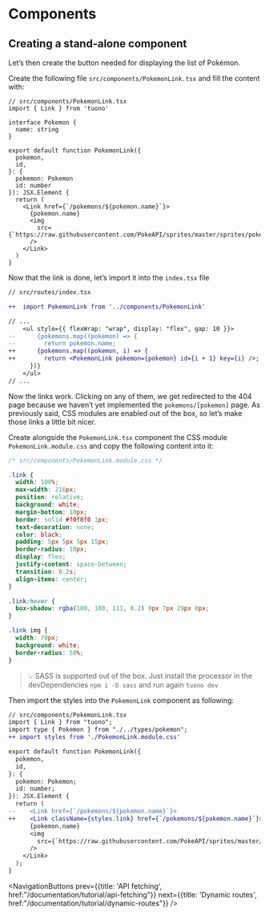 
<Head>
  <title>Tutorial - Components</title>
</Head>


<Breadcrumbs>
  <Element label="Tutorial" href="/documentation/tutorial" />
  <Element label="Components" />
</Breadcrumbs>

# Components

## Creating a stand-alone component

Let’s then create the button needed for displaying the list of Pokémon.

Create the following file `src/components/PokemonLink.tsx` and fill the content with:

```tsx
// src/components/PokemonLink.tsx
import { Link } from 'tuono'

interface Pokemon {
  name: string
}

export default function PokemonLink({
  pokemon,
  id,
}: {
  pokemon: Pokemon
  id: number
}): JSX.Element {
  return (
    <Link href={`/pokemons/${pokemon.name}`}>
      {pokemon.name}
      <img
        src={`https://raw.githubusercontent.com/PokeAPI/sprites/master/sprites/pokemon/${id}.png`}
      />
    </Link>
  )
}
```

Now that the link is done, let’s import it into the `index.tsx` file

```diff
// src/routes/index.tsx

++  import PokemonLink from '../components/PokemonLink'

// ...
	<ul style={{ flexWrap: "wrap", display: "flex", gap: 10 }}>
--      {pokemons.map((pokemon) => {
--        return pokemon.name;
++      {pokemons.map((pokemon, i) => {
++        return <PokemonLink pokemon={pokemon} id={i + 1} key={i} />;
      })}
	</ul>
// ...
```

Now the links work. Clicking on any of them, we get redirected to the 404 page because we haven’t yet implemented the `pokemons/[pokemon]` page.
As previously said, CSS modules are enabled out of the box, so let’s make those links a little bit nicer.

Create alongside the `PokemonLink.tsx` component the CSS module `PokemonLink.module.css` and copy the following content into it:

```css
/* src/components/PokemonLink.module.css */

.link {
  width: 100%;
  max-width: 216px;
  position: relative;
  background: white;
  margin-bottom: 10px;
  border: solid #f0f0f0 1px;
  text-decoration: none;
  color: black;
  padding: 5px 5px 5px 15px;
  border-radius: 10px;
  display: flex;
  justify-content: space-between;
  transition: 0.2s;
  align-items: center;
}

.link:hover {
  box-shadow: rgba(100, 100, 111, 0.2) 0px 7px 29px 0px;
}

.link img {
  width: 70px;
  background: white;
  border-radius: 50%;
}
```

> 💡 SASS is supported out of the box. Just install the processor in the devDependencies `npm i -D sass` and run again `tuono dev`

Then import the styles into the `PokemonLink` component as following:

```diff
// src/components/PokemonLink.tsx
import { Link } from "tuono";
import type { Pokemon } from "./../types/pokemon";
++ import styles from './PokemonLink.module.css'

export default function PokemonLink({
  pokemon,
  id,
}: {
  pokemon: Pokemon;
  id: number;
}): JSX.Element {
  return (
--    <Link href={`/pokemons/${pokemon.name}`}>
++    <Link className={styles.link} href={`/pokemons/${pokemon.name}`}>
      {pokemon.name}
      <img
        src={`https://raw.githubusercontent.com/PokeAPI/sprites/master/sprites/pokemon/${id}.png`}
      />
    </Link>
  );
}
```


<NavigationButtons 
		prev={{title: 'API fetching', href:"/documentation/tutorial/api-fetching"}}
		next={{title: 'Dynamic routes', href:"/documentation/tutorial/dynamic-routes"}}
/>
